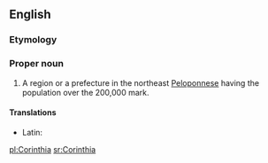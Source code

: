 ==English==
{{wikipedia}}

===Etymology===
{{suffix|Corinth|ia}}

===Proper noun===
{{en-proper noun}}

# A region or a prefecture in the northeast [[Peloponnese]] having the population over the 200,000 mark.

====Translations====
{{trans-top|region in northeast Peloponnese}}
* Latin: {{t|la|Corinthia}}
{{trans-mid}}
{{trans-bottom}}

[[pl:Corinthia]]
[[sr:Corinthia]]